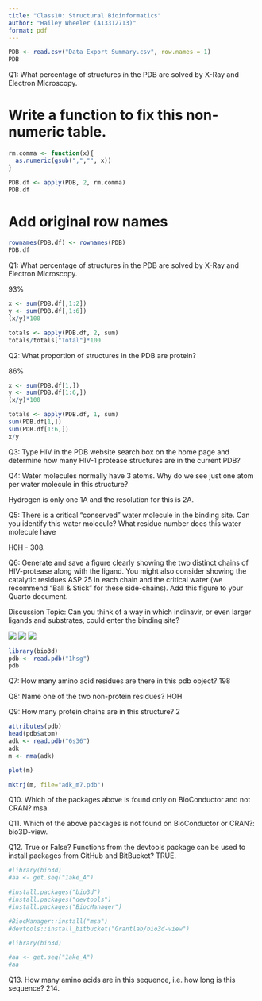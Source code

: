 ```yaml
---
title: "Class10: Structural Bioinformatics"
author: "Hailey Wheeler (A13312713)"
format: pdf
---
```


```r
PDB <- read.csv("Data Export Summary.csv", row.names = 1)
PDB
```


Q1: What percentage of structures in the PDB are solved by X-Ray and Electron Microscopy.

# Write a function to fix this non-numeric table. 
```r
rm.comma <- function(x){
  as.numeric(gsub(",","", x))
}

PDB.df <- apply(PDB, 2, rm.comma)
PDB.df
```

# Add original row names 
```r
rownames(PDB.df) <- rownames(PDB)
PDB.df
```

Q1: What percentage of structures in the PDB are solved by X-Ray and Electron Microscopy.

93% 

```r
x <- sum(PDB.df[,1:2])
y <- sum(PDB.df[,1:6])
(x/y)*100

totals <- apply(PDB.df, 2, sum)
totals/totals["Total"]*100
```

Q2: What proportion of structures in the PDB are protein?

86%

```r
x <- sum(PDB.df[1,])
y <- sum(PDB.df[1:6,])
(x/y)*100

totals <- apply(PDB.df, 1, sum)
sum(PDB.df[1,])
sum(PDB.df[1:6,])
x/y
```

Q3: Type HIV in the PDB website search box on the home page and determine how many HIV-1 protease structures are in the current PDB?




Q4: Water molecules normally have 3 atoms. Why do we see just one atom per water molecule in this structure?

Hydrogen is only one 1A and the resolution for this is 2A. 

Q5: There is a critical “conserved” water molecule in the binding site. Can you identify this water molecule? What residue number does this water molecule have

H0H - 308.


Q6: Generate and save a figure clearly showing the two distinct chains of HIV-protease along with the ligand. You might also consider showing the catalytic residues ASP 25 in each chain and the critical water (we recommend “Ball & Stick” for these side-chains). Add this figure to your Quarto document.

Discussion Topic: Can you think of a way in which indinavir, or even larger ligands and substrates, could enter the binding site?

![](1HSG-2.png)
![](1HSG-3.png)
![](1HSG-4.png)

```r
library(bio3d)
pdb <- read.pdb("1hsg")
pdb
```

Q7: How many amino acid residues are there in this pdb object? 
198

Q8: Name one of the two non-protein residues? 
HOH

Q9: How many protein chains are in this structure? 
2


```r
attributes(pdb)
head(pdb$atom)
adk <- read.pdb("6s36")
adk
m <- nma(adk)
```

```r
plot(m)
```

```r
mktrj(m, file="adk_m7.pdb")
```


Q10. Which of the packages above is found only on BioConductor and not CRAN? 
msa.

Q11. Which of the above packages is not found on BioConductor or CRAN?: 
bio3D-view.

Q12. True or False? Functions from the devtools package can be used to install packages from GitHub and BitBucket?
TRUE.

```r
#library(bio3d)
#aa <- get.seq("1ake_A")
```

```r
#install.packages("bio3d")
#install.packages("devtools")
#install.packages("BiocManager")

#BiocManager::install("msa")
#devtools::install_bitbucket("Grantlab/bio3d-view")
```

```r
#library(bio3d)

#aa <- get.seq("1ake_A")
#aa
```
Q13. How many amino acids are in this sequence, i.e. how long is this sequence? 
214. 

